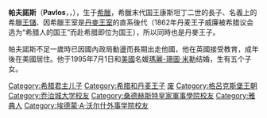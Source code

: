 {{Infobox royalty 
| name            = 帕夫諾斯<br/>Pavlos
| title           = [[File:State_Flag_of_Greece_(1863-1924_and_1935-1973).svg|25px]] 希臘王儲<br/>{{flag|丹麦}}王子<br/>''HRH'' Crown Prince of Greece<br />''HH'' Prince Pavlos of Denmark
| image           = Pavlos, Crown Prince of Greece.jpg
| caption         = 王儲和妻子瑪麗-珊圖在瑞典
| reign           = 
| coronation      =
| othertitles     = 
| predecessor     = 
| heir            = 
| successor       =
| father          = [[康斯坦丁二世_(希腊)|康斯坦丁二世]]
| mother          = [[丹麥的安妮-瑪麗|丹麥的安妮-瑪麗]]
| spouse          = {{marriage|[[瑪麗-珊圖·米勒|瑪麗-珊圖·米勒]]|1995}}
| issue           = [[瑪麗亞-奧琳匹亞_(希腊公主)|瑪麗亞-奧琳匹亞公主]]<br/>[[康斯坦丁-艾力西奧_(希腊)|康斯坦丁-艾力西奧王子]]<br/>[[阿希利-安德烈_(希腊王子)|阿希利-安德烈王子]]<br/>[[奧德修斯-基文_(希腊王子)|奧德修斯-基文王子]]<br/>[[阿里士多德-史塔弗羅_(希腊王子)|阿里士多德-史塔弗羅王子]]
| royal house     = [[格呂克斯堡王朝|格呂克斯堡王朝]]
| dynasty         = 
| full name       = Pavlos
| birth_date   = {{birth date and age|1967|5|20}}
| birth_place  = {{flag|Kingdom of Greece}}[[雅典|雅典]][[塔托伊宮|塔托伊宮]]
| date of death   = 
| place of death  = 
| date of burial  =
| place of burial =
| religion = [[希臘正教會|希臘正教會]]
|}}
'''帕夫諾斯'''（'''Pavlos'''，{{lang-en|Paul}}，{{bd|1967年|5月20日|caIdx=P}}），生于[[希臘|希臘]]，希臘末代国王康斯坦丁二世的長子、名義上的希臘[[王儲|王儲]]、因希臘王室是[[丹麥王室|丹麥王室]]的直系後代（1862年丹麦王子威廉被希腊议会选为“希腊人的国王”而赴希腊即位为国王），所以同時也是丹麥王子。

帕夫諾斯不足一歲時已因國內政局動盪而長期出走他國，他在英國接受教育，成年後在美國居住。他于1995年7月1日和[[美國|美國]]名媛[[瑪麗-珊圖·米勒|瑪麗-珊圖·米勒]]结婚，生有五个子女。

{{DEFAULTSORT:Pavlos}}
[[Category:希腊君主儿子|Category:希腊君主儿子]]
[[Category:希腊和丹麦王子|Category:希腊和丹麦王子]]
[[Category:欧洲储君|废]]
[[Category:格呂克斯堡王朝|Category:格呂克斯堡王朝]]
[[Category:乔治城大学校友|Category:乔治城大学校友]]
[[Category:桑德赫斯特皇家軍事學院校友|Category:桑德赫斯特皇家軍事學院校友]]
[[Category:雅典人|Category:雅典人]]
[[Category:埃德蒙·A·沃尔什外事学院校友|Category:埃德蒙·A·沃尔什外事学院校友]]